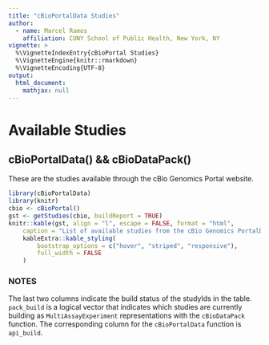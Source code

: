 ```yaml
---
title: "cBioPortalData Studies"
author:
  - name: Marcel Ramos
    affiliation: CUNY School of Public Health, New York, NY
vignette: >
  %\VignetteIndexEntry{cBioPortal Studies}
  %\VignetteEngine{knitr::rmarkdown}
  %\VignetteEncoding{UTF-8}
output:
  html_document:
    mathjax: null
---
```


# Available Studies

## cBioPortalData() && cBioDataPack()

These are the studies available through the cBio Genomics Portal website.

```r
library(cBioPortalData)
library(knitr)
cbio <- cBioPortal()
gst <- getStudies(cbio, buildReport = TRUE)
knitr::kable(gst, align = "l", escape = FALSE, format = "html",
    caption = "List of available studies from the cBio Genomics PortalData") |>
    kableExtra::kable_styling(
        bootstrap_options = c("hover", "striped", "responsive"),
        full_width = FALSE
    )
```

### NOTES

The last two columns indicate the build status of the studyIds in the table.
`pack_build` is a logical vector that indicates which studies are currently
building as `MultiAssayExperiment` representations with the `cBioDataPack`
function. The corresponding column for the `cBioPortalData` function is
`api_build`.
